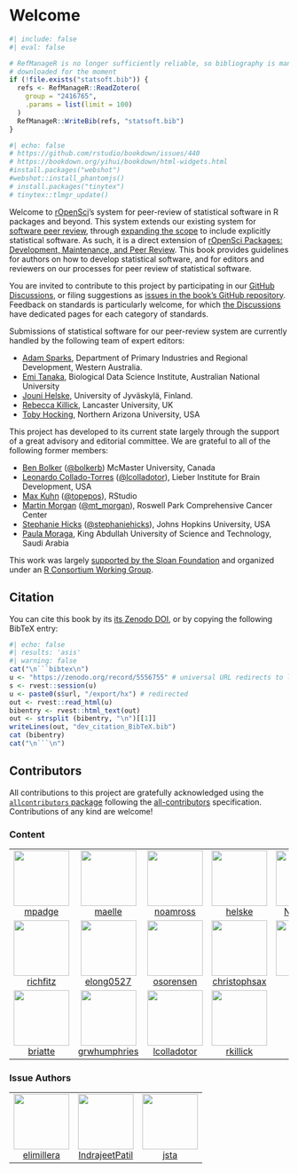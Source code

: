 # Welcome {#welcome}

```r
#| include: false
#| eval: false

# RefManageR is no longer sufficiently reliable, so bibliography is manually
# downloaded for the moment
if (!file.exists("statsoft.bib")) {
  refs <- RefManageR::ReadZotero(
    group = "2416765",
    .params = list(limit = 100)
  )
  RefManageR::WriteBib(refs, "statsoft.bib")
}
```
```r
#| echo: false
# https://github.com/rstudio/bookdown/issues/440
# https://bookdown.org/yihui/bookdown/html-widgets.html
#install.packages("webshot")
#webshot::install_phantomjs()
# install.packages("tinytex")
# tinytex::tlmgr_update()
```

Welcome to [rOpenSci](https://ropensci.org)'s system for peer-review of
statistical software in R packages and beyond. This system extends our existing
system for [software peer
review](https://ropensci.org/software-review/), through [expanding the
scope](https://ropensci.org/blog/2019/07/15/expanding-software-review/) to
include explicitly statistical software. As such, it is a direct extension of
[rOpenSci Packages: Development, Maintenance, and
Peer Review](https://devguide.ropensci.org/). This book provides guidelines for
authors on how to develop statistical software, and for editors and reviewers
on our processes for peer review of statistical software.

You are invited to contribute to this project by participating in our [GitHub
Discussions](https://github.com/ropensci/statistical-software-review-book/discussions),
or filing suggestions as [issues in the book's GitHub
repository](https://github.com/ropensci/statistical-software-review-book/issues).
Feedback on standards is particularly welcome, for which 
[the Discussions](https://github.com/ropensci/statistical-software-review-book/discussions)
have dedicated pages for each category of standards.

Submissions of statistical software for our peer-review system are currently
handled by the following team of expert editors:

-   [Adam Sparks](https://adamhsparks.netlify.app/), Department of Primary Industries and Regional Development, Western Australia.
-   [Emi Tanaka](https://emitanaka.org/), Biological Data Science Institute, Australian National University
-   [Jouni Helske](https://jounihelske.netlify.app/), University of Jyväskylä, Finland.
-   [Rebecca Killick](http://www.lancs.ac.uk/~killick/), Lancaster University, UK
-   [Toby Hocking](http://tdhock.github.io/), Northern Arizona University, USA

This project has developed to its current state largely through the support of
a great advisory and editorial committee. We are grateful to all of the
following former members:

-   [Ben Bolker](https://ms.mcmaster.ca/~bolker/)
    ([\@bolkerb](https://twitter.com/bolkerb)) McMaster University, Canada
-   [Leonardo Collado-Torres](http://lcolladotor.github.io/)
  ([\@lcolladotor](https://twitter.com/lcolladotor)), Lieber Institute for
  Brain Development, USA
-   [Max Kuhn](http://appliedpredictivemodeling.com/)
    ([\@topepos](https://twitter.com/topepos)), RStudio
-   [Martin Morgan](https://www.roswellpark.org/martin-morgan)
    ([\@mt_morgan](https://twitter.com/mt_morgan)), Roswell Park Comprehensive
    Cancer Center
-   [Stephanie Hicks](https://www.stephaniehicks.com/)
  ([\@stephaniehicks](https://twitter.com/stephaniehicks)), Johns Hopkins
  University, USA
-   [Paula Moraga](http://www.paulamoraga.com/), King Abdullah University of Science and Technology, Saudi Arabia

This work was largely [supported by the Sloan
Foundation](https://ropensci.org/blog/2019/07/15/expanding-software-review/)
and organized under an [R Consortium Working
Group](https://www.r-consortium.org/projects/isc-working-groups).

## Citation

You can cite this book by its [its Zenodo
DOI](https://doi.org/10.5281/zenodo.5556755), or by copying the following
BibTeX entry:


```r
#| echo: false
#| results: 'asis'
#| warning: false
cat("\n```bibtex\n")
u <- "https://zenodo.org/record/5556755" # universal URL redirects to latest
s <- rvest::session(u)
u <- paste0(s$url, "/export/hx") # redirected
out <- rvest::read_html(u)
bibentry <- rvest::html_text(out)
out <- strsplit (bibentry, "\n")[[1]]
writeLines(out, "dev_citation_BibTeX.bib")
cat (bibentry)
cat("\n```\n")
```

## Contributors










<!-- ALL-CONTRIBUTORS-LIST:START - Do not remove or modify this section -->
<!-- prettier-ignore-start -->
<!-- markdownlint-disable -->

All contributions to this project are gratefully acknowledged using the [`allcontributors` package](https://github.com/ropenscilabs/allcontributors) following the [all-contributors](https://allcontributors.org) specification. Contributions of any kind are welcome!

### Content

<table>

<tr>
<td align="center">
<a href="https://github.com/mpadge">
<img src="https://avatars.githubusercontent.com/u/6697851?v=4" width="100px;" alt=""/>
</a><br>
<a href="https://github.com/ropensci/statistical-software-review-book/commits?author=mpadge">mpadge</a>
</td>
<td align="center">
<a href="https://github.com/maelle">
<img src="https://avatars.githubusercontent.com/u/8360597?v=4" width="100px;" alt=""/>
</a><br>
<a href="https://github.com/ropensci/statistical-software-review-book/commits?author=maelle">maelle</a>
</td>
<td align="center">
<a href="https://github.com/noamross">
<img src="https://avatars.githubusercontent.com/u/571752?v=4" width="100px;" alt=""/>
</a><br>
<a href="https://github.com/ropensci/statistical-software-review-book/commits?author=noamross">noamross</a>
</td>
<td align="center">
<a href="https://github.com/helske">
<img src="https://avatars.githubusercontent.com/u/1560448?v=4" width="100px;" alt=""/>
</a><br>
<a href="https://github.com/ropensci/statistical-software-review-book/commits?author=helske">helske</a>
</td>
<td align="center">
<a href="https://github.com/Nowosad">
<img src="https://avatars.githubusercontent.com/u/3457131?v=4" width="100px;" alt=""/>
</a><br>
<a href="https://github.com/ropensci/statistical-software-review-book/commits?author=Nowosad">Nowosad</a>
</td>
</tr>


<tr>
<td align="center">
<a href="https://github.com/richfitz">
<img src="https://avatars.githubusercontent.com/u/1558093?v=4" width="100px;" alt=""/>
</a><br>
<a href="https://github.com/ropensci/statistical-software-review-book/commits?author=richfitz">richfitz</a>
</td>
<td align="center">
<a href="https://github.com/elong0527">
<img src="https://avatars.githubusercontent.com/u/465246?v=4" width="100px;" alt=""/>
</a><br>
<a href="https://github.com/ropensci/statistical-software-review-book/commits?author=elong0527">elong0527</a>
</td>
<td align="center">
<a href="https://github.com/osorensen">
<img src="https://avatars.githubusercontent.com/u/21175639?v=4" width="100px;" alt=""/>
</a><br>
<a href="https://github.com/ropensci/statistical-software-review-book/commits?author=osorensen">osorensen</a>
</td>
<td align="center">
<a href="https://github.com/christophsax">
<img src="https://avatars.githubusercontent.com/u/1390827?v=4" width="100px;" alt=""/>
</a><br>
<a href="https://github.com/ropensci/statistical-software-review-book/commits?author=christophsax">christophsax</a>
</td>
<td align="center">
<a href="https://github.com/Pakillo">
<img src="https://avatars.githubusercontent.com/u/1597843?v=4" width="100px;" alt=""/>
</a><br>
<a href="https://github.com/ropensci/statistical-software-review-book/commits?author=Pakillo">Pakillo</a>
</td>
</tr>


<tr>
<td align="center">
<a href="https://github.com/briatte">
<img src="https://avatars.githubusercontent.com/u/322533?v=4" width="100px;" alt=""/>
</a><br>
<a href="https://github.com/ropensci/statistical-software-review-book/commits?author=briatte">briatte</a>
</td>
<td align="center">
<a href="https://github.com/grwhumphries">
<img src="https://avatars.githubusercontent.com/u/1613298?v=4" width="100px;" alt=""/>
</a><br>
<a href="https://github.com/ropensci/statistical-software-review-book/commits?author=grwhumphries">grwhumphries</a>
</td>
<td align="center">
<a href="https://github.com/lcolladotor">
<img src="https://avatars.githubusercontent.com/u/2288213?v=4" width="100px;" alt=""/>
</a><br>
<a href="https://github.com/ropensci/statistical-software-review-book/commits?author=lcolladotor">lcolladotor</a>
</td>
<td align="center">
<a href="https://github.com/rkillick">
<img src="https://avatars.githubusercontent.com/u/16543041?v=4" width="100px;" alt=""/>
</a><br>
<a href="https://github.com/ropensci/statistical-software-review-book/commits?author=rkillick">rkillick</a>
</td>
</tr>

</table>


### Issue Authors

<table>

<tr>
<td align="center">
<a href="https://github.com/elimillera">
<img src="https://avatars.githubusercontent.com/u/24767886?u=16d22ed97b442cfa1847d0f110b7dbf5c190c5a5&v=4" width="100px;" alt=""/>
</a><br>
<a href="https://github.com/ropensci/statistical-software-review-book/issues?q=is%3Aissue+author%3Aelimillera">elimillera</a>
</td>
<td align="center">
<a href="https://github.com/IndrajeetPatil">
<img src="https://avatars.githubusercontent.com/u/11330453?u=5383867dd88305e4ddae3cae9bb664be8d024a95&v=4" width="100px;" alt=""/>
</a><br>
<a href="https://github.com/ropensci/statistical-software-review-book/issues?q=is%3Aissue+author%3AIndrajeetPatil">IndrajeetPatil</a>
</td>
<td align="center">
<a href="https://github.com/jsta">
<img src="https://avatars.githubusercontent.com/u/7844578?u=282b3dca72580763af0ac302219bef2936f981fc&v=4" width="100px;" alt=""/>
</a><br>
<a href="https://github.com/ropensci/statistical-software-review-book/issues?q=is%3Aissue+author%3Ajsta">jsta</a>
</td>
</tr>

</table>

<!-- markdownlint-enable -->
<!-- prettier-ignore-end -->
<!-- ALL-CONTRIBUTORS-LIST:END -->
